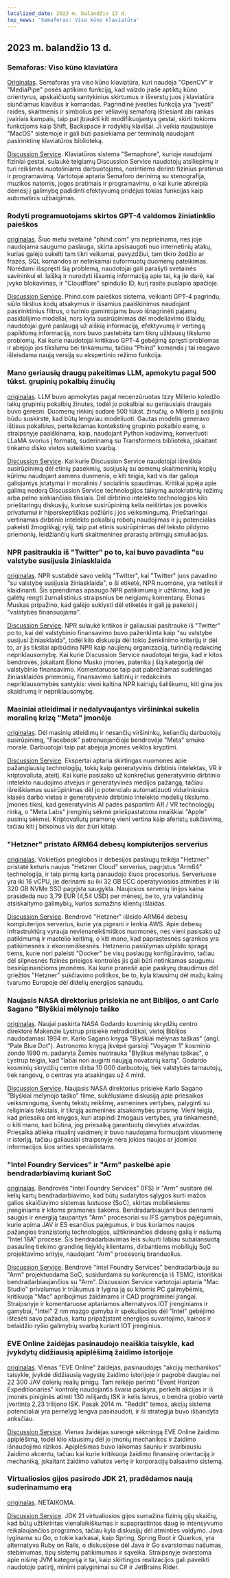 ```yaml
---
localized_date: 2023 m. balandžio 13 d.
top_news: 'Semaforas: Viso kūno klaviatūra'
---
```




## 2023 m. balandžio 13 d.

### Semaforas: Viso kūno klaviatūra

[Originalas](https://github.com/everythingishacked/Semaphore).
Semaforas yra viso kūno klaviatūra, kuri naudoja "OpenCV" ir "MediaPipe" posės aptikimo funkciją, kad vaizdo įraše aptiktų kūno orientyrus, apskaičiuotų santykinius skirtumus ir išverstų juos į klaviatūra siunčiamus klavišus ir komandas. Pagrindinė įvesties funkcija yra "įvesti" raides, skaitmenis ir simbolius per vėliavinį semaforą ištiesiant abi rankas įvairiais kampais, taip pat įtraukti kiti modifikuojantys gestai, skirti tokioms funkcijoms kaip Shift, Backspace ir rodyklių klavišai. Ji veikia naujausioje "MacOS" sistemoje ir gali būti pasiekiama per terminalą naudojant pasirinktinę klaviatūros biblioteką.

[Discussion Service](http://news.ycombinator.com/item?id=35536550).
Klaviatūros sistema "Semaphore", kurioje naudojami fiziniai gestai, sulaukė teigiamų Discussion Service naudotojų atsiliepimų ir turi reikšmės nuotoliniams darbuotojams, norintiems derinti fizinius pratimus ir programavimą. Vartotojai aptaria Semaforo derinimą su stenografija, muzikos natomis, jogos pratimais ir programavimu, o kai kurie atkreipia dėmesį į galimybę padidinti efektyvumą pridėjus tokias funkcijas kaip automatinis užbaigimas.

### Rodyti programuotojams skirtos GPT-4 valdomos žiniatinklio paieškos

[originalas](https://www.phind.com).
Šiuo metu svetainė "phind.com" yra neprieinama, nes joje naudojama saugumo paslauga, skirta apsisaugoti nuo internetinių atakų, kurias galėjo sukelti tam tikri veiksmai, pavyzdžiui, tam tikro žodžio ar frazės, SQL komandos ar netinkamai suformuotų duomenų pateikimas. Norėdami išspręsti šią problemą, naudotojai gali parašyti svetainės savininkui el. laišką ir nurodyti išsamią informaciją apie tai, ką jie darė, kai įvyko blokavimas, ir "Cloudflare" spindulio ID, kurį rasite puslapio apačioje.

[Discussion Service](http://news.ycombinator.com/item?id=35543668).
Phind.com paieškos sistema, veikianti GPT-4 pagrindu, siūlo tikslius kodų atsakymus ir išsamius paaiškinimus naudojant pasirinktinius filtrus, o turinio gamintojams buvo išnagrinėti pajamų pasidalijimo modeliai, nors kyla susirūpinimas dėl modeliavimo išlaidų; naudotojai gyrė paslaugą už aiškią informaciją, efektyvumą ir vertingą papildomą informaciją, nors buvo pastebėta tam tikrų užklausų tikslumo problemų. Kai kurie naudotojai kritikavo GPT-4 gebėjimą spręsti problemas ir abejojo jos tikslumu bei tinkamumu, tačiau "Phind" komanda į tai reagavo išleisdama naują versiją su ekspertinio režimo funkcija.

### Mano geriausių draugų pakeitimas LLM, apmokytu pagal 500 tūkst. grupinių pokalbių žinučių

[originalas](https://www.izzy.co/blogs/robo-boys.html).
LLM buvo apmokytas pagal necenzūruotas Izzy Millerio koledžo laikų grupinių pokalbių žinutes, todėl jo pokalbiai su geriausiais draugais buvo geresni. Duomenų rinkinį sudarė 500 tūkst. žinučių, o Mileris jį sesijiniu būdu suskirstė, kad būtų lengviau modeliuoti. Gautas modelis generavo ištisus pokalbius, perteikdamas kontekstinę grupinio pokalbio esmę, o straipsnyje paaiškinama, kaip, naudojant Python kodavimą, konvertuoti LLaMA svorius į formatą, suderinamą su Transformers biblioteka, įskaitant tinkamo disko vietos suteikimo svarbą.

[Discussion Service](http://news.ycombinator.com/item?id=35540154).
Kai kurie Discussion Service naudotojai išreiškia susirūpinimą dėl etinių pasekmių, susijusių su asmenų skaitmeninių kopijų kūrimu naudojant asmens duomenis, o kiti teigia, kad vis dar galioja galiojantys įstatymai ir moralinis / socialinis spaudimas. Kritikai įspėja apie galimą nedorą Discussion Service technologijos taikymą autokratinių režimų arba pelno siekiančiais tikslais. Dėl dirbtinio intelekto technologijos kilo prieštaringų diskusijų, kuriose susirūpinimą kelia neištirtas jos poveikis privatumui ir hiperskeptiškas požiūris į jos veiksmingumą. Prieštaringai vertinamas dirbtinio intelekto pokalbių robotų naudojimas ir jų potencialas pakeisti žmogiškąjį ryšį, taip pat etinis susirūpinimas dėl teksto pildymo priemonių, leidžiančių kurti skaitmenines prarastų artimųjų simuliacijas.

### NPR pasitraukia iš "Twitter" po to, kai buvo pavadinta "su valstybe susijusia žiniasklaida

[originalas](https://www.wbur.org/npr/1169269161/npr-leaves-twitter-government-funded-media-label).
NPR sustabdė savo veiklą "Twitter", kai "Twitter" juos pavadino "su valstybe susijusia žiniasklaida", o ši etiketė, NPR nuomone, yra netiksli ir klaidinanti. Šis sprendimas apsaugo NPR patikimumą ir užtikrina, kad jie galėtų rengti žurnalistinius straipsnius be neigiamų komentarų. Elonas Muskas pripažino, kad galėjo suklysti dėl etiketės ir gali ją pakeisti į "valstybės finansuojama".

[Discussion Service](http://news.ycombinator.com/item?id=35539280).
NPR sulaukė kritikos ir galiausiai pasitraukė iš "Twitter" po to, kai dėl valstybinio finansavimo buvo paženklinta kaip "su valstybe susijusi žiniasklaida", todėl kilo diskusija dėl tokio ženklinimo kriterijų ir dėl to, ar jis tiksliai apibūdina NPR kaip naujienų organizaciją, turinčią redakcinę nepriklausomybę. Kai kurie Discussion Service naudotojai teigia, kad ir kitos bendrovės, įskaitant Elono Musko įmones, patenka į šią kategoriją dėl valstybinio finansavimo. Komentaruose taip pat pabrėžiamas sudėtingas žiniasklaidos priemonių, finansavimo šaltinių ir redakcinės nepriklausomybės santykis: vieni kaltina NPR kairiųjų šališkumu, kiti gina jos skaidrumą ir nepriklausomybę.

### Masiniai atleidimai ir nedalyvaujantys viršininkai sukelia moralinę krizę "Meta" įmonėje

[originalas](https://www.nytimes.com/2023/04/12/technology/meta-layoffs-employees-management.html).
Dėl masinių atleidimų ir nesančių viršininkų, keliančių darbuotojų susirūpinimą, "Facebook" patronuojančioje bendrovėje "Meta" smuko moralė. Darbuotojai taip pat abejoja įmonės veiklos kryptimi.

[Discussion Service](http://news.ycombinator.com/item?id=35537813).
Ekspertai aptaria skirtingas nuomones apie pažangiausių technologijų, tokių kaip generatyvinis dirbtinis intelektas, VR ir kriptovaliuta, ateitį. Kai kurie pasisako už konkrečius generatyvinio dirbtinio intelekto naudojimo atvejus ir generatyvinės medijos pažangą, tačiau išreiškiamas susirūpinimas dėl jo potencialo automatizuoti viduriniosios klasės darbo vietas ir generatyvinio dirbtinio intelekto modelių tikslumo. Įmonės tikisi, kad generatyvinis AI padės paspartinti AR / VR technologijų rinką, o "Meta Labs" įrenginių sėkmė priešpastatoma neaiškiai "Apple" ausinių sėkmei. Kriptovaliutų pramonę vieni vertina kaip aferistų sukčiavimą, tačiau kiti į bitkoinus vis dar žiūri kitaip.

### "Hetzner" pristato ARM64 debesų kompiuterijos serverius

[originalas](https://www.hetzner.com/press-release/arm64-cloud/).
Vokietijos prieglobos ir debesijos paslaugų teikėja "Hetzner" pristatė keturis naujus "Hetzner Cloud" serverius, pagrįstus "Arm64" technologija, ir taip pirmą kartą panaudojo šiuos procesorius. Serveriuose yra iki 16 vCPU, jie derinami su iki 32 GB ECC operatyviosios atminties ir iki 320 GB NVMe SSD pagrįsta saugykla. Naujosios serverių linijos kaina prasideda nuo 3,79 EUR (4,54 USD) per mėnesį, be to, yra valandinių atsiskaitymo galimybių, kurios sumažins klientų išlaidas.

[Discussion Service](http://news.ycombinator.com/item?id=35540084).
Bendrovė "Hetzner" išleido ARM64 debesų kompiuterijos serverius, kurie yra pigesni ir lenkia AWS. Apie debesų infrastruktūrą vyrauja nevienareikšmiškos nuomonės, nes vieni pasisako už patikimumą ir mastelio keitimą, o kiti mano, kad paprastesnės sąrankos yra patikimesnės ir ekonomiškesnės. Hetznerio pasiūlymas užpildo spragą tiems, kurie nori paleisti "Docker" be visų paslaugų konfigūravimo, tačiau dėl silpnesnės fizinės prieigos kontrolės jis gali būti netinkamas saugumu besirūpinančioms įmonėms. Kai kurie pranešė apie paskyrų draudimus dėl griežtos "Hetzner" sukčiavimo politikos, be to, kyla klausimų dėl mažų kainų tvarumo Europoje dėl didelių energijos sąnaudų.

### Naujasis NASA direktorius prisiekia ne ant Biblijos, o ant Carlo Sagano "Blyškiai mėlynojo taško

[originalas](https://www.independent.co.uk/space/nasa-director-carl-sagan-oath-b2317698.html).
Naujai paskirta NASA Godardo kosminių skrydžių centro direktorė Makenzie Lystrup prisiekė netradiciškai, vietoj Biblijos naudodamasi 1994 m. Karlo Sagano knyga "Blyškiai mėlynas taškas" (angl. "Pale Blue Dot"). Astronomo knygą įkvėpė garsioji "Voyager 1" kosminio zondo 1990 m. padaryta Žemės nuotrauka "Blyškus mėlynas taškas", o Lystrup teigia, kad "labai nori auginti naująją novatorių kartą". Godardo kosminių skrydžių centre dirba 10 000 darbuotojų, tiek valstybės tarnautojų, tiek rangovų, o centras yra atsakingas už 4 mlrd.

[Discussion Service](http://news.ycombinator.com/item?id=35536612).
Naujasis NASA direktorius prisiekė Karlo Sagano "Blyškiai mėlynojo taško" filme, sukėlusiame diskusiją apie priesaikos veiksmingumą, šventų tekstų reikšmę, asmenines vertybes, palyginti su religiniais tekstais, ir tikrąją asmeninės atsakomybės prasmę. Vieni teigia, kad priesaika ant knygos, kuri atspindi žmogaus vertybes, yra tinkamesnė, o kiti mano, kad būtina, jog priesaiką garantuotų dievybės atvaizdas. Priesaika atlieka ritualinį vaidmenį ir buvo naudojama formuojant visuomenę ir istoriją, tačiau galiausiai straipsnyje nėra jokios naujos ar įdomios informacijos šios srities specialistams.

### "Intel Foundry Services" ir "Arm" paskelbė apie bendradarbiavimą kuriant SoC

[originalas](https://www.intel.com/content/www/us/en/newsroom/news/intel-foundry-arm-announce-multigeneration-collaboration-leading-edge-soc-design.html).
Bendrovės "Intel Foundry Services" (IFS) ir "Arm" susitarė dėl kelių kartų bendradarbiavimo, kad būtų sudarytos sąlygos kurti mažos galios skaičiavimo sistemas lustuose (SoC), skirtas mobiliesiems įrenginiams ir kitoms pramonės šakoms. Bendradarbiaujant bus derinami saugūs ir energiją taupantys "Arm" procesoriai su IFS gamybos pajėgumais, kurie apima JAV ir ES esančius pajėgumus, ir bus kuriamos naujos pažangios tranzistorių technologijos, užtikrinančios didesnę galią ir našumą "Intel 18A" procese. Šis bendradarbiavimas leis sukurti labiau subalansuotą pasaulinę tiekimo grandinę liejyklų klientams, dirbantiems mobiliųjų SoC projektavimo srityje, naudojant "Arm" procesorių branduolius.

[Discussion Service](http://news.ycombinator.com/item?id=35539057).
Bendrovė "Intel Foundry Services" bendradarbiauja su "Arm" projektuodama SoC, susidurdama su konkurencija iš TSMC, istoriškai bendradarbiaujančios su "Arm". Discussion Service vartotojai aptaria "Mac Studio" privalumus ir trūkumus ir lygina ją su kitomis PC galimybėmis, kritikuoja "Mac" apribojimus žaidimams ir CAD programinei įrangai. Straipsnyje ir komentaruose aptariamos alternatyvos IOT įrenginiams ir gamybai, "Intel" 2 nm mazgo gamyba ir spekuliacijos dėl "Intel" gebėjimo ištesėti savo pažadus, kartu pripažįstant energijos suvartojimo, kainos ir belaidžio ryšio galimybių svarbą kuriant IOT įrenginius.

### EVE Online žaidėjas pasinaudojo neaiškia taisykle, kad įvykdytų didžiausią apiplėšimą žaidimo istorijoje

[originalas](https://www.pcgamer.com/eve-online-player-uses-obscure-rule-to-pull-off-the-biggest-heist-in-the-games-history/).
Vienas "EVE Online" žaidėjas, pasinaudojęs "akcijų mechanikos" taisykle, įvykdė didžiausią vagystę žaidimo istorijoje ir pagrobė daugiau nei 22 300 JAV dolerių realių pinigų. Tam reikėjo perimti "Event Horizon Expeditionaries" kontrolę naudojantis švaria paskyra, perkelti akcijas ir iš įmonės piniginės atimti 130 milijardų ISK ir kelis laivus, o bendra grobio vertė įvertinta 2,23 trilijono ISK. Pasak 2014 m. "Reddit" temos, akcijų sistema potencialiai yra pernelyg lengva pasinaudoti, ir ši strategija buvo išbandyta anksčiau.

[Discussion Service](http://news.ycombinator.com/item?id=35533711).
Vienas žaidėjas surengė sėkmingą EVE Online žaidimo apiplėšimą, todėl kilo klausimų dėl jo įmonių mechanikos ir žaidimo išnaudojimo rizikos. Apiplėšimas buvo laikomas šauniu ir svarbiausiu žaidimo akcentu, tačiau kai kurie kritikuoja žaidimo finansinę orientaciją ir mechaniką, įskaitant žaidimo valiutos vertę ir korporacijų balsavimo sistemą.

### Virtualiosios gijos pasirodo JDK 21, pradėdamos naują suderinamumo erą

[originalas](https://www.infoq.com/news/2023/04/virtual-threads-arrives-jdk21/).
NETAIKOMA.

[Discussion Service](http://news.ycombinator.com/item?id=35535906).
JDK 21 virtualiosios gijos sumažina fizinių gijų skaičių, kad būtų užtikrintas vienalaikiškumas ir supaprastintos daug io intensyvumo reikalaujančios programos, tačiau kyla diskusijų dėl atminties valdymo. Java lyginama su Go, o tokie karkasai, kaip Spring, Spring Boot ir Quarkus, yra alternatyva Ruby on Rails, o diskusijose dėl Java ir Go svarstomas našumas, stebimumas, tipų sistemų patikimumas ir sąveika. Straipsnyje svarstoma apie nišinę JVM kategoriją ir tai, kaip skirtingos realizacijos gali paveikti naudotojo patirtį, minimi palyginimai su C# ir JetBrains Rider.

</Steps>
